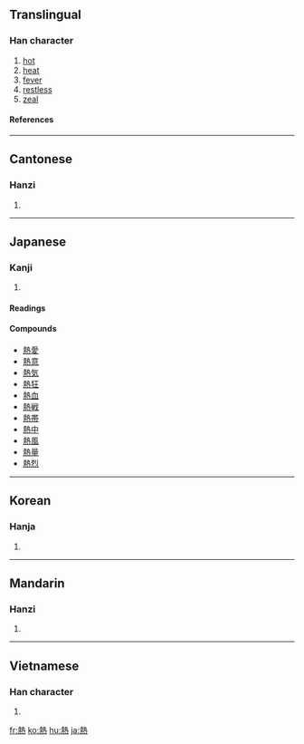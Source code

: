 {{see|热}}
==Translingual==

===Han character===
{{Han char|rn=86|rad=火|as=11|sn=15|four=4533<sub>1</sub>|canj=土戈火 (GIF)}}
# [[hot]]
# [[heat]]
# [[fever]]
# [[restless]]
# [[zeal]]

====References====
{{Han ref|kx=0681.080|dkj=19360|dj=1092.240|hdz=32230.100|uh=71B1|ud=29105|bh=BCF6|bd=48374}}

----
==Cantonese==

===Hanzi===
{{yue-hanzi|jyut=|y=yit6}}
# {{defn|Cantonese}}

----
==Japanese==

===Kanji===
{{ja-kanji|grade=4|rs=火11}}
# {{defn|Japanese}}

====Readings====
{{ja-readings|on=[[ねつ]] (netsu), [[ぜつ]] (zetsu), [[ねち]] (nechi)|kun=[[あつい]] ([[熱い]], atsui)}}

====Compounds====
*[[熱愛]]
*[[熱意]]
*[[熱気]]
*[[熱狂]]
*[[熱血]]
*[[熱戦]]
*[[熱帯]]
*[[熱中]]
*[[熱風]]
*[[熱量]]
*[[熱烈]]

----
==Korean==

===Hanja===
{{ko-hanja|hangeul=열|eumhun=|rv=yeol|mr=yŏl|y=yel}}
# {{defn|Korean}}

----
==Mandarin==

===Hanzi===
{{cmn-hanzi|sim=热|pin=[[rè]] ([[re4]])|wg=je<sup>4</sup>}}
# {{defn|Mandarin}}

----
==Vietnamese==

===Han character===
{{vi-hantu|nhiệt}}
# {{defn|Vietnamese}}

[[fr:熱]]
[[ko:熱]]
[[hu:熱]]
[[ja:熱]]